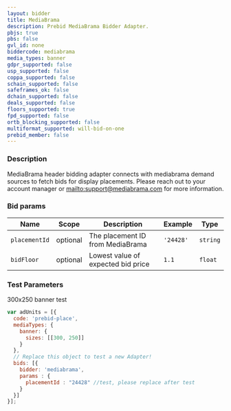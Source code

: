 ```yaml
---
layout: bidder
title: MediaBrama
description: Prebid MediaBrama Bidder Adapter.
pbjs: true
pbs: false
gvl_id: none
biddercode: mediabrama
media_types: banner
gdpr_supported: false
usp_supported: false
coppa_supported: false
schain_supported: false
safeframes_ok: false
dchain_supported: false
deals_supported: false
floors_supported: true
fpd_supported: false
ortb_blocking_supported: false
multiformat_supported: will-bid-on-one
prebid_member: false
---
```


### Description

MediaBrama header bidding adapter connects with mediabrama demand sources to fetch bids for display placements. Please reach out to your account manager or [mailto:support@mediabrama.com](support@mediabrama.com) for more information.

### Bid params


| Name         | Scope    | Description                        | Example    | Type     |
|--------------|----------|------------------------------------|------------|----------|
| `placementId`| optional | The placement ID from MediaBrama   | `'24428'`  | `string` |
| `bidFloor`   | optional | Lowest value of expected bid price | `1.1`      | `float`  |

### Test Parameters

300x250 banner test

```javascript
var adUnits = [{
  code: 'prebid-place',
  mediaTypes: {
    banner: {
      sizes: [[300, 250]]
    }
  },
  // Replace this object to test a new Adapter!
  bids: [{
    bidder: 'mediabrama',
    params : {
      placementId : "24428" //test, please replace after test
    }
  }]
}];
```
